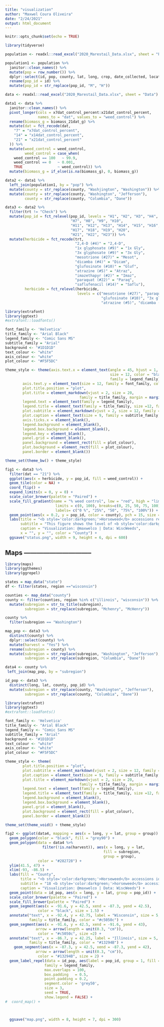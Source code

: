 ```yaml
---
title: "visualization" 
author: "Maxwel Coura Oliveira"
date: "2/24/2021"
output: html_document
---
```


```r
knitr::opts_chunk$set(echo = TRUE)
```


```r
library(tidyverse)
```


```r
population <- readxl::read_excel("2020_Marestail_Data.xlsx", sheet = "Populations") 
```

```r
population1 <- population %>% 
  janitor::clean_names() %>% 
  mutate(pop = row_number()) %>% 
  dplyr::select(id, pop, county, lat, long, crop, date_collected, location) %>% 
  rename(pop_id = id) %>% 
  mutate(pop_id = str_replace(pop_id, "M", "H"))
```



```r
data <- readxl::read_excel("2020_Marestail_Data.xlsx", sheet = "Data")
```

```r
data1 <- data %>% 
  janitor::clean_names() %>% 
  pivot_longer(cols = x7dat_control_percent:x21dat_control_percent,
               names_to = "dat", values_to = "weed_control") %>% 
  rename(biomass_g = biomass_21dat_g) %>% 
  mutate(dat = fct_recode(dat,
    "7" = "x7dat_control_percent",
    "14" = "x14dat_control_percent",
    "21" = "x21dat_control_percent"
  )) %>% 
  mutate(weed_control = weed_control,
         weed_control = case_when(
    weed_control == 100   ~ 99.9,
    weed_control == 0   ~ 0.001,
    TRUE                ~ weed_control)) %>% 
  mutate(biomass_g = if_else(is.na(biomass_g), 0, biomass_g)) 
```


```r
data2 <- data1 %>% 
  left_join(population1, by = "pop") %>% 
  mutate(county = str_replace(county, "Washjington", "Washington")) %>% 
  mutate(county = str_replace(county, "Washington", "Jefferson"),
         county = str_replace(county, "Columbia", "Dane"))
```


```r
data3 <- data2 %>% 
  filter(trt != "Check") %>% 
  mutate(pop_id = fct_relevel(pop_id, levels = "H1", "H2", "H3", "H4", "H5", "H6", 
                              "H7", "H8", "H9", "H10",
                              "H11", "H12", "H13", "H14", "H15", "H16", 
                              "H17", "H18", "H19", "H20",
                              "H21", "H22", "H23")) %>% 
  mutate(herbicide = fct_recode(trt,
                                "2,4-D (#4)" = "2,4-D",
                                "1x glyphosate (#9)" = "1x Gly",
                                "3x glyphosate (#9)" = "3x Gly",
                                "mesotrione (#27)" = "Mesot",
                                "dicamba (#4)" = "Dicam",
                                "glufosinate (#10)" = "Gluf",
                                "atrazine (#5)" = "Atraz",
                                "imazethapyr (#2)" = "Imaz",
                                "paraquat (#22)" = "Paraq",
                                "saflufenacil (#14)" = "Saflu"),
         herbicide = fct_relevel(herbicide,
                                 levels = c("mesotrione (#27)", "paraquat (#22)", "saflufenacil (#14)",
                                            "glufosinate (#10)", "3x glyphosate (#9)", "1x glyphosate (#9)",
                                            "atrazine (#5)", "dicamba (#4)", "2,4-D (#4)", "imazethapyr (#2)")))
```

```r
library(extrafont)
library(ggtext)
#extrafont::loadfonts()

font_family <- 'Helvetica'
title_family <- "Arial Black"
legend_family <- "Comic Sans MS"
subtitle_family = "Arial"
background <- "#1D1D1D"
text_colour <- "white"
axis_colour <- "white"
plot_colour <- "#F5F5DC"

theme_style <- theme(axis.text.x = element_text(angle = 45, hjust = 1, 
                                                size = 12, color = "black",
                                                family = legend_family),
        axis.text.y = element_text(size = 12, family = font_family, color = "black"),
        plot.title.position = "plot",
        plot.title = element_markdown(vjust = 2, size = 20, 
                                  family = title_family, margin = margin(2,1,1,1)),
        legend.text = element_text(family = legend_family),
        legend.title = element_text(family = title_family, size =12, face = "bold"),
        plot.subtitle = element_markdown(vjust = 2, size = 12, family = subtitle_family),
        plot.caption = element_text(size = 9, family = subtitle_family, hjust = 0),
        axis.ticks.x = element_blank(),
        legend.background = element_blank(),
        legend.box.background = element_blank(),
        legend.key = element_blank(),
        panel.grid = element_blank(),
        panel.background = element_rect(fill = plot_colour),
        plot.background = element_rect(fill = plot_colour),
        panel.border = element_blank()) 

theme_set(theme_bw() + theme_style)
```


```r
fig1 <- data3 %>% 
  filter(dat == "21") %>% 
  ggplot(aes(x = herbicide, y = pop_id, fill = weed_control)) +
  geom_tile(color = NA) +
  coord_flip() +
  expand_limits(x = 0, y = 0) +
  scale_color_brewer(palette = "Paired") +
  scale_fill_gradient(name = "% weed control", low = "red", high = "limegreen",
                       limits = c(0, 100), breaks=c(0, 25, 50, 75, 100),
                       labels= c("0 %", "25%", "50", "75%", "100%")) +
  geom_point(aes(x = 0.2, y = pop_id, color = county), pch = 15, size = 6) +
  labs(title = "<b style='color:darkgreen;'>Horseweed</b> accessions response to herbicides", 
       subtitle = "This figure shows the level of <b style='color:darkgreen;'>horseweed</b> control with 9 herbicides from 8 sites of action (SOA) 21 DAT. <br>Imazethapyr (SOA Group #2) and glyphosate (#9) were not effective in most <b style='color:darkgreen;'>horseweed</b> accessions. <br>Group #4 (2,4-D and dicamba) and mesotrione (#27) presented lower efficacy when compared <br>to atrazine (#5), glufosinate (#10), saflufenacil (#14) and paraquat (#22).",
       caption = "Visualization: @maxwelco | Data: WiscWeeds",
       x = "", y = "", color = "County") +
  ggsave("status.png", width = 9, height = 6, dpi = 600)
```



## Maps --------------------------------


```r
library(maps)
library(ggthemes)
library(ggrepel)
```

```r
states = map_data("state") 
df <- filter(states, region =="wisconsin")
```

```r
counties <- map_data("county")
county <- filter(counties, region %in% c("illinois", "wisconsin")) %>% 
  mutate(subregion = str_to_title(subregion),
         subregion = str_replace(subregion, "Mchenry", "McHenry"))
```

```r
county %>% 
  filter(subregion == "Washington")
```


```r
map_pop <- data3 %>% 
  distinct(county) %>% 
  dplyr::select(county) %>% 
  mutate(harvest = "Yes") %>% 
  rename(subregion = county) %>% 
  mutate(subregion = str_replace(subregion, "Washington", "Jefferson"),
         subregion = str_replace(subregion, "Columbia", "Dane"))
```

```r
data4 <- county %>% 
 left_join(map_pop, by = "subregion")
```

```r
id_pop <- data3 %>% 
  distinct(long, lat, county, pop_id) %>% 
  mutate(subregion = str_replace(county, "Washington", "Jefferson"),
         subregion = str_replace(county, "Columbia", "Dane"))
```


```r
library(extrafont)
library(ggtext)
#extrafont::loadfonts()

font_family <- 'Helvetica'
title_family <- "Arial Black"
legend_family <- "Comic Sans MS"
subtitle_family = "Arial"
background <- "#1D1D1D"
text_colour <- "white"
axis_colour <- "white"
plot_colour <- "#F5F5DC"

theme_style <- theme(
        plot.title.position = "plot",
        plot.subtitle = element_markdown(vjust = 2, size = 12, family = subtitle_family),
        plot.caption = element_text(size = 9, family = subtitle_family, hjust = 0),
        plot.title = element_markdown(vjust = 2, size = 20, 
                                  family = title_family, margin = margin(2,1,1,1)),
        legend.text = element_text(family = legend_family),
        legend.title = element_text(family = title_family, size =12, face = "bold"),
        legend.background = element_blank(),
        legend.box.background = element_blank(),
        panel.grid = element_blank(),
        plot.background = element_rect(fill = plot_colour),
        panel.border = element_blank()) 

theme_set(theme_void() + theme_style)
```



```r
fig2 <- ggplot(data4, mapping = aes(x = long, y = lat, group = group)) + 
  geom_polygon(color = "black", fill = "grey90") +
  geom_polygon(data = data4 %>% 
                 filter(!is.na(harvest)), aes(x = long, y = lat,
                                             fill = subregion, 
                                             group = group), 
               color = "#282728") +
  ylim(41.5, 47) +
  xlim(-93, -86.5) +
  labs(fill = "County",
       title = "<b style='color:darkgreen;'>Horseweed</b> accessions identification",
       subtitle = "18 <b style='color:darkgreen;'>horseweed</b> accessions were harvested in <b style='color:#c5050c;'>Wisconsin</b> and 3 accessions in <b style='color:#13294B;'>Illinois</b>",
       caption = "Visualization: @maxwelco | Data: WiscWeeds") +
  geom_point(data = id_pop, aes(x = long, y = lat, group = pop_id)) +
  scale_color_brewer(palette = "Paired") +
  scale_fill_brewer(palette = "Paired") +
  geom_segment(aes(x = -91.6, y = 42.5, xend = -87.3, yend = 42.5),
               color = "black", size = 1.5) +
  annotate("text", x = -92.4, y = 42.75, label = "Wisconsin", size = 5,
           family = title_family, color = "#c5050c") +
  geom_segment(aes(x = -91.6, y = 42.5, xend = -91.6, yend = 43),
              arrow = arrow(length = unit(0.3, "cm")),
               color = "#c5050c", size =2) +
  annotate("text", x = -86.7, y = 42.25, label = "Illinois", size = 5,
           family = title_family, color = "#13294B") +
    geom_segment(aes(x = -87.3, y = 42.5, xend = -87.3, yend = 42),
              arrow = arrow(length = unit(0.3, "cm")),
               color = "#13294B", size = 2) +
  geom_label_repel(data = id_pop, aes(label = pop_id, group = 1, fill = subregion),
                  family = legend_family,
                  max.overlaps = 100,
                  box.padding   = 0.5, 
                  point.padding = 0.2,
                  segment.color = 'grey50', 
                  size = 3,
                  seed = TRUE,
                  show.legend = FALSE) +
#  coord_map() +


  
  ggsave("map.png", width = 8, height = 7, dpi = 300)
```



